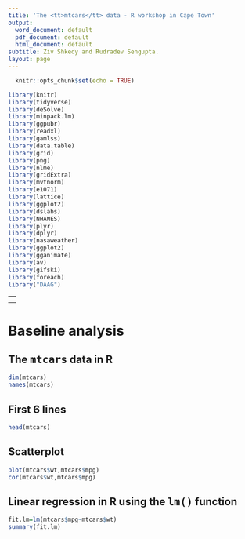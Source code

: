 ---
title: 'The <tt>mtcars</tt> data - R workshop in Cape Town'
output:
  word_document: default
  pdf_document: default
  html_document: default
subtitle: Ziv Shkedy and Rudradev Sengupta.
layout: page
---

```{r setup, include=FALSE}
  knitr::opts_chunk$set(echo = TRUE) 

library(knitr)
library(tidyverse)
library(deSolve)
library(minpack.lm)
library(ggpubr)
library(readxl)
library(gamlss)
library(data.table)
library(grid)
library(png)
library(nlme)
library(gridExtra)
library(mvtnorm)
library(e1071)
library(lattice)
library(ggplot2)
library(dslabs)
library(NHANES)
library(plyr)
library(dplyr)
library(nasaweather)
library(ggplot2)
library(gganimate)
library(av)
library(gifski)
library(foreach)
library("DAAG")
```


---
<!-- output: html_document -->
<!--   use_bookdown: TRUE -->
--- 



# Baseline analysis

## The <tt>mtcars</tt> data in R

```{r}
dim(mtcars)
names(mtcars)
```

## First 6 lines

```{r}
head(mtcars)
```

## Scatterplot


```{r}
plot(mtcars$wt,mtcars$mpg)
cor(mtcars$wt,mtcars$mpg)
```

## Linear regression in R using the <tt>lm()</tt> function

```{r}
fit.lm=lm(mtcars$mpg~mtcars$wt)
summary(fit.lm)
```



